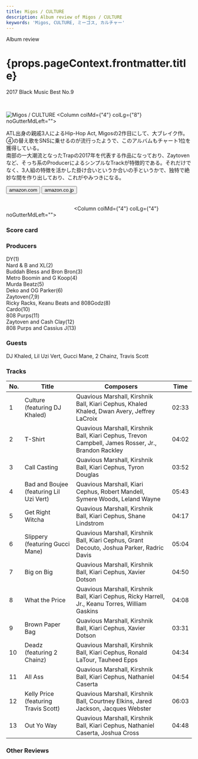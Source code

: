 ```yaml
---
title: Migos / CULTURE
description: Album review of Migos / CULTURE
keywords: 'Migos, CULTURE, ミーゴス, カルチャー'
---
```





<p className="largeP">Album review</p>
<h1 className="h1--no--margin">{props.pageContext.frontmatter.title}</h1>
<p className="largeP"><Link to="/best50/2017/">2017 Black Music Best No.9</Link></p>

<br/>
<Row  className="image-card-group">
	<Column colMd={"3"} colLg={"4"} noGutterMdLeft="">
       <ImageCard>

![Migos / CULTURE](../../images/cd/migos1L.jpg) 
</ImageCard>
	</Column>
	<Column colMd={"4"} colLg={"8"} noGutterMdLeft="">
	<p>
	ATL出身の親戚3人によるHip-Hop Act, Migosの2作目にして、大ブレイク作。④の替え歌をSNSに乗せるのが流行ったようで、このアルバムもチャート1位を獲得している。
	<br/>南部の一大潮流となったTrapの2017年を代表する作品になっており、Zaytovenなど、そっち系のProducerによるシンプルなTrackが特徴的である。それだけでなく、3人組の特徴を活かした掛け合いというか合いの手というかで、独特で絶妙な間を作り出しており、これがやみつきになる。
	</p>
	<div>
	  <Button className="button-right-mergin"  href="https://amzn.to/3fk9YXA" kind="primary" size="small" renderIcon={ArrowUpRight24}>
      amazon.com
    </Button>
    <Button className="button-right-mergin"  href="https://amzn.to/3hQl4W7" kind="secondary" size="small" renderIcon={ArrowUpRight24}>
      amazon.co.jp
    </Button>
	</div>
	<a href="https://geo.music.apple.com/jp/album/culture/1192538488?mt=1&app=music&ls=1&at=11lcug" style="display:inline-block;overflow:hidden;background:url(https://linkmaker.itunes.apple.com/ja-jp/lockup.svg?releaseDate=2017-01-27&kind=album&bubble=apple_music&style=mono-black) no-repeat;width:180px;height:45px;"></a>
	</Column>
</Row>
<Row >
	<Column colMd={"4"} colLg={"4"} noGutterMdLeft="">
<div>
  <h3>Score card</h3>
	<SliderJS1 value="1" />
  <SliderJS2 value="2" />
	<SliderJS3 value="2" />
  <SliderJS4 value="9" />
</div>
</Column>
<Column colMd={"4"} colLg={"8"} noGutterMdLeft="">
<div>
<h3>Producers</h3>
<p>
	DY(1)
	<br/>Nard & B and XL(2)
	<br/>Buddah Bless and Bron Bron(3)
	<br/>Metro Boomin and G Koop(4)
	<br/>Murda Beatz(5)
	<br/>Deko and OG Parker(6)
	<br/>Zaytoven(7,9)
	<br/>Ricky Racks, Keanu Beats and 808Godz(8)
	<br/>Cardo(10)
	<br/>808 Purps(11)
	<br/>Zaytoven and Cash Clay(12)
	<br/>808 Purps and Cassius J(13)
</p>
<h3>Guests</h3>
<p>
	DJ Khaled, Lil Uzi Vert, Gucci Mane, 2 Chainz, Travis Scott
</p>
</div>
</Column>
</Row>

<h3>Tracks</h3>

| No. |	 Title                                  |	 Composers                                                                                         	| Time	|
| --- |	--------------------------------------- | -----------------------------------------------------------------------------------------------------	| ----- |
| 1	  |	Culture (featuring DJ Khaled)          	| Quavious Marshall, Kirshnik Ball, Kiari Cephus, Khaled Khaled, Dwan Avery, Jeffrey LaCroix         	| 02:33 |
| 2	  |	T-Shirt                                	| Quavious Marshall, Kirshnik Ball, Kiari Cephus, Trevon Campbell, James Rosser, Jr., Brandon Rackley	| 04:02 |
| 3	  |	Call Casting                           	| Quavious Marshall, Kirshnik Ball, Kiari Cephus, Tyron Douglas                                      	| 03:52 |
| 4	  |	Bad and Boujee (featuring Lil Uzi Vert)	| Quavious Marshall, Kiari Cephus, Robert Mandell, Symere Woods, Leland Wayne                        	| 05:43 |
| 5	  |	Get Right Witcha                       	| Quavious Marshall, Kirshnik Ball, Kiari Cephus, Shane Lindstrom                                    	| 04:17 |
| 6	  |	Slippery (featuring Gucci Mane)        	| Quavious Marshall, Kirshnik Ball, Kiari Cephus, Grant Decouto, Joshua Parker, Radric Davis         	| 05:04 |
| 7	  |	Big on Big                             	| Quavious Marshall, Kirshnik Ball, Kiari Cephus, Xavier Dotson                                      	| 04:50 |
| 8	  |	What the Price                         	| Quavious Marshall, Kirshnik Ball, Kiari Cephus, Ricky Harrell, Jr., Keanu Torres, William Gaskins  	| 04:08 |
| 9	  |	Brown Paper Bag                        	| Quavious Marshall, Kirshnik Ball, Kiari Cephus, Xavier Dotson                                      	| 03:31 |
| 10  |	Deadz (featuring 2 Chainz)             	| Quavious Marshall, Kirshnik Ball, Kiari Cephus, Ronald LaTour, Tauheed Epps                        	| 04:34 |
| 11  |	All Ass                                	| Quavious Marshall, Kirshnik Ball, Kiari Cephus, Nathaniel Caserta                                  	| 04:54 |
| 12  |	Kelly Price (featuring Travis Scott)   	| Quavious Marshall, Kirshnik Ball, Courtney Elkins, Jared Jackson, Jacques Webster                  	| 06:03 |
| 13  |	Out Yo Way                             	| Quavious Marshall, Kirshnik Ball, Kiari Cephus, Nathaniel Caserta, Joshua Cross                    	| 04:48 |

<h3>Other Reviews</h3>

<Row>
  <Column colMd={3} colLg={3} noGutterMdLeft>
    <Review1 />
  </Column>
	<Column colMd={3} colLg={3} noGutterMdLeft>
    <Review2 />
  </Column>
</Row>